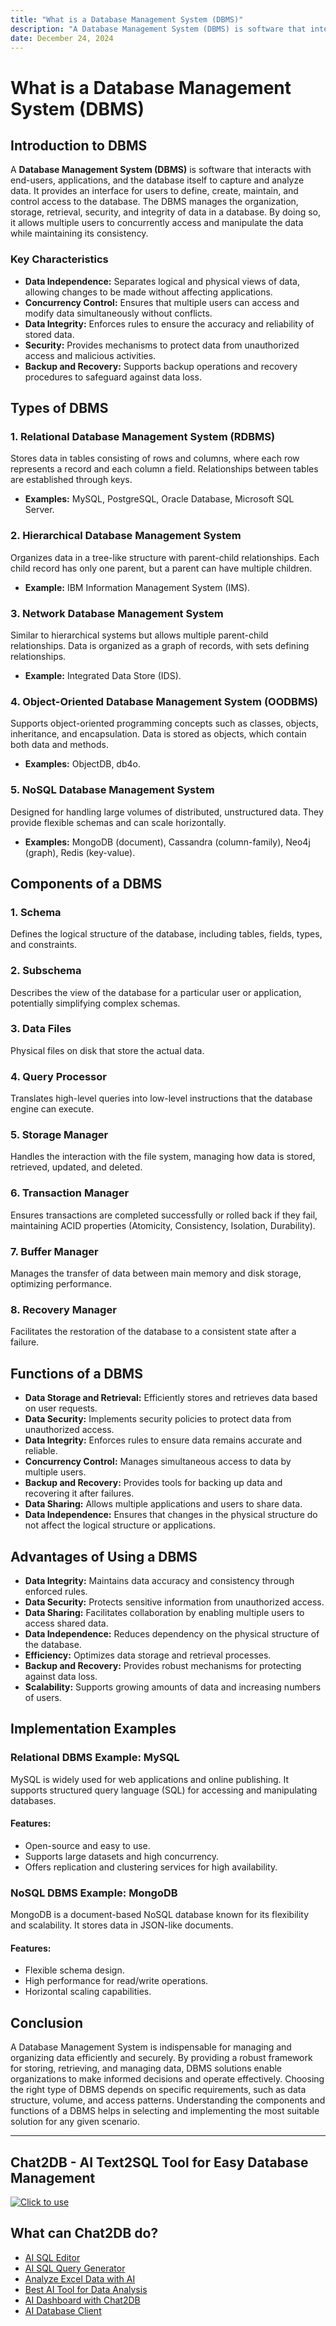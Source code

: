 ```yaml
---
title: "What is a Database Management System (DBMS)"
description: "A Database Management System (DBMS) is software that interacts with end-users, applications, and the database itself to capture and analyze data."
date: December 24, 2024
---
```


# What is a Database Management System (DBMS)

## Introduction to DBMS

A **Database Management System (DBMS)** is software that interacts with end-users, applications, and the database itself to capture and analyze data. It provides an interface for users to define, create, maintain, and control access to the database. The DBMS manages the organization, storage, retrieval, security, and integrity of data in a database. By doing so, it allows multiple users to concurrently access and manipulate the data while maintaining its consistency.

### Key Characteristics

- **Data Independence:** Separates logical and physical views of data, allowing changes to be made without affecting applications.
- **Concurrency Control:** Ensures that multiple users can access and modify data simultaneously without conflicts.
- **Data Integrity:** Enforces rules to ensure the accuracy and reliability of stored data.
- **Security:** Provides mechanisms to protect data from unauthorized access and malicious activities.
- **Backup and Recovery:** Supports backup operations and recovery procedures to safeguard against data loss.

## Types of DBMS

### 1. **Relational Database Management System (RDBMS)**

Stores data in tables consisting of rows and columns, where each row represents a record and each column a field. Relationships between tables are established through keys.

- **Examples:** MySQL, PostgreSQL, Oracle Database, Microsoft SQL Server.

### 2. **Hierarchical Database Management System**

Organizes data in a tree-like structure with parent-child relationships. Each child record has only one parent, but a parent can have multiple children.

- **Example:** IBM Information Management System (IMS).

### 3. **Network Database Management System**

Similar to hierarchical systems but allows multiple parent-child relationships. Data is organized as a graph of records, with sets defining relationships.

- **Example:** Integrated Data Store (IDS).

### 4. **Object-Oriented Database Management System (OODBMS)**

Supports object-oriented programming concepts such as classes, objects, inheritance, and encapsulation. Data is stored as objects, which contain both data and methods.

- **Examples:** ObjectDB, db4o.

### 5. **NoSQL Database Management System**

Designed for handling large volumes of distributed, unstructured data. They provide flexible schemas and can scale horizontally.

- **Examples:** MongoDB (document), Cassandra (column-family), Neo4j (graph), Redis (key-value).

## Components of a DBMS

### 1. **Schema**

Defines the logical structure of the database, including tables, fields, types, and constraints.

### 2. **Subschema**

Describes the view of the database for a particular user or application, potentially simplifying complex schemas.

### 3. **Data Files**

Physical files on disk that store the actual data.

### 4. **Query Processor**

Translates high-level queries into low-level instructions that the database engine can execute.

### 5. **Storage Manager**

Handles the interaction with the file system, managing how data is stored, retrieved, updated, and deleted.

### 6. **Transaction Manager**

Ensures transactions are completed successfully or rolled back if they fail, maintaining ACID properties (Atomicity, Consistency, Isolation, Durability).

### 7. **Buffer Manager**

Manages the transfer of data between main memory and disk storage, optimizing performance.

### 8. **Recovery Manager**

Facilitates the restoration of the database to a consistent state after a failure.

## Functions of a DBMS

- **Data Storage and Retrieval:** Efficiently stores and retrieves data based on user requests.
- **Data Security:** Implements security policies to protect data from unauthorized access.
- **Data Integrity:** Enforces rules to ensure data remains accurate and reliable.
- **Concurrency Control:** Manages simultaneous access to data by multiple users.
- **Backup and Recovery:** Provides tools for backing up data and recovering it after failures.
- **Data Sharing:** Allows multiple applications and users to share data.
- **Data Independence:** Ensures that changes in the physical structure do not affect the logical structure or applications.

## Advantages of Using a DBMS

- **Data Integrity:** Maintains data accuracy and consistency through enforced rules.
- **Data Security:** Protects sensitive information from unauthorized access.
- **Data Sharing:** Facilitates collaboration by enabling multiple users to access shared data.
- **Data Independence:** Reduces dependency on the physical structure of the database.
- **Efficiency:** Optimizes data storage and retrieval processes.
- **Backup and Recovery:** Provides robust mechanisms for protecting against data loss.
- **Scalability:** Supports growing amounts of data and increasing numbers of users.

## Implementation Examples

### Relational DBMS Example: MySQL

MySQL is widely used for web applications and online publishing. It supports structured query language (SQL) for accessing and manipulating databases.

#### Features:
- Open-source and easy to use.
- Supports large datasets and high concurrency.
- Offers replication and clustering services for high availability.

### NoSQL DBMS Example: MongoDB

MongoDB is a document-based NoSQL database known for its flexibility and scalability. It stores data in JSON-like documents.

#### Features:
- Flexible schema design.
- High performance for read/write operations.
- Horizontal scaling capabilities.

## Conclusion

A Database Management System is indispensable for managing and organizing data efficiently and securely. By providing a robust framework for storing, retrieving, and managing data, DBMS solutions enable organizations to make informed decisions and operate effectively. Choosing the right type of DBMS depends on specific requirements, such as data structure, volume, and access patterns. Understanding the components and functions of a DBMS helps in selecting and implementing the most suitable solution for any given scenario.

---

## Chat2DB - AI Text2SQL Tool for Easy Database Management

[![Click to use](/image/blog/chat2db.png)](https://app.chat2db.ai/)

## What can Chat2DB do?

- [AI SQL Editor](https://chat2db.ai/feature/AI%20SQL%20Editor)
- [AI SQL Query Generator](https://chat2db.ai/feature/AI%20SQL%20Query%20Generator)
- [Analyze Excel Data with AI](https://chat2db.ai/feature/Analyze%20Excel%20Data%20with%20AI)
- [Best AI Tool for Data Analysis](https://chat2db.ai/feature/Best%20AI%20Tool%20for%20Data%20Analysis)
- [AI Dashboard with Chat2DB](https://chat2db.ai/feature/AI%20Dashboard%20with%20Chat2DB)
- [AI Database Client](https://chat2db.ai/feature/AI%20Database%20Client)
